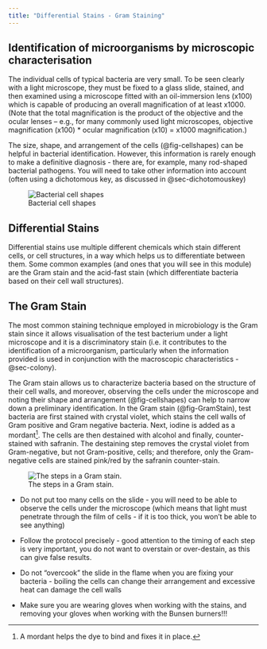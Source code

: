 ```yaml
---
title: "Differential Stains - Gram Staining"
---
```


## Identification of microorganisms by microscopic characterisation {#sec-microid}

The individual cells of typical bacteria are very small. To be seen clearly with a light microscope, they must be fixed to a glass slide, stained, and then examined using a microscope fitted with an oil-immersion lens (x100) which is capable of producing an overall magnification of at least x1000. (Note that the total magnification is the product of the objective and the ocular lenses – e.g., for many commonly used light microscopes, objective magnification (x100) * ocular magnification (x10) = x1000 magnification.) 

The size, shape, and arrangement of the cells (@fig-cellshapes) can be helpful in bacterial identification. However, this information is rarely enough to make a definitive diagnosis - there are, for example, many rod-shaped bacterial pathogens. You will need to take other information into account (often using a dichotomous key, as discussed in @sec-dichotomouskey)

![Bacterial cell shapes](images/cellshapes.jpg){#fig-cellshapes}

## Differential Stains 

Differential stains use multiple different chemicals which stain different cells, or cell structures, in a way which helps us to differentiate between them. Some common examples (and ones that you will see in this module) are the Gram stain and the acid-fast stain (which differentiate bacteria based on their cell wall structures). 

## The Gram Stain {#sec-gramstain}

The most common staining technique employed in microbiology is the Gram stain since it allows visualisation of the test bacterium under a light microscope and it is a discriminatory stain (i.e. it contributes to the identification of a microorganism, particularly when the information provided is used in conjunction with the macroscopic characteristics - @sec-colony).

The Gram stain allows us to characterize bacteria based on the structure of their cell walls, and moreover, observing the cells under the microscope and noting their shape and arrangement (@fig-cellshapes) can help to narrow down a preliminary identification. 
In the Gram stain (@fig-GramStain), test bacteria are first stained with crystal violet, which stains the cell walls of Gram positive and Gram negative bacteria. Next, iodine is added as a mordant^[A mordant helps the dye to bind and fixes it in place.]. The cells are then destained with alcohol and finally, counter-stained with safranin. The destaining step removes the crystal violet from Gram-negative, but not Gram-positive, cells; and therefore, only the Gram-negative cells are stained pink/red by the safranin counter-stain.

![The steps in a Gram stain.](images/GramStain.png){#fig-Gramstain}

::: {.callout-tip title="Tips for making an excellent Gram stain"}

* Do not put too many cells on the slide - you will need to be able to observe the cells under the microscope (which means that light must penetrate through the film of cells - if it is too thick, you won't be able to see anything)

* Follow the protocol precisely - good attention to the timing of each step is very important, you do not want to overstain or over-destain, as this can give false results.

* Do not "overcook" the slide in the flame when you are fixing your bacteria - boiling the cells can change their arrangement and excessive heat can damage the cell walls

* Make sure you are wearing gloves when working with the stains, and removing your gloves when working with the Bunsen burners!!!

:::
